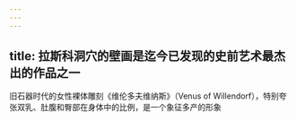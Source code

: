 ```yaml
---
---
---
```

title: 拉斯科洞穴的壁画是迄今已发现的史前艺术最杰出的作品之一
---





旧石器时代的女性裸体雕刻《维伦多夫维纳斯》（Venus of Willendorf），特别夸张双乳、肚腹和臀部在身体中的比例，是一个象征多产的形象